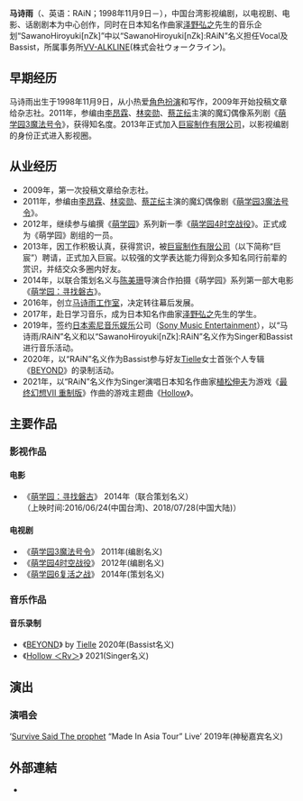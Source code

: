 {{AFC submission|d|bio|u=Broker林珊|ns=118|decliner=Jane9306|declinets=20210807102539|reason2=unreferenced|ts=20210807093611}}
{{AFC submission|d|reason|如认为满足人物关注度指引或通用关注度指引，请说明。|u=Broker林珊|ns=118|decliner=Fire-and-Ice|declinets=20210220161139|reason2=bio|small=yes|ts=20210218113538}}

'''马诗雨'''（{{Jpn|j=詩雨|kn=しあめ|rm=Siame}}、英语：RAiN；1998年11月9日－），中国台湾影视编剧，以电视剧、电影、话剧剧本为中心创作，同时在日本知名作曲家[[泽野弘之|泽野弘之]]先生的音乐企划“SawanoHiroyuki[nZk]”中以“SawanoHiroyuki[nZk]:RAiN”名义担任Vocal及Bassist，所属事务所[[VV-ALKLINE|VV-ALKLINE]](株式会社ウォークライン)。

{{藝人
| 姓名 = 马诗雨
| 類型 = 艺人或艺术家
| 本名 = 马诗雨
| 其他藝名 = 詩雨(しあめ)、RAiN<br>雨娘、雨总、雅帝
| 羅馬拼音 = Si Ame
| 國籍 = {{PRC}}
| 民族 = 汉族
| 籍貫 = {{CHN-1949}}[[中華民國|台灣]][[台北|台北]]
| 出生日期 = {{Birth_date_and_age|1998|11|09}}
| 出生地點 = {{CHN-1928}}[[中華民國|台灣省]][[台北市|台北市]]
| 職業 = [[编剧|编剧]]<br>[[歌手|歌手]]、[[贝斯手|贝斯手]]
| 語言 = [[普通话|普通话]]、[[日语|日语]]、[[英语|英语]]、[[德语|德语]]
| 教育程度 = [[國立臺灣藝術大學|國立臺灣藝術大學]]畢業 
| 音樂類型 = [[动画|动画]]、[[游戏|游戏]]<br>[[电视剧|电视剧]]、[[电影|电影]]
| 演奏樂器 = [[贝斯|贝斯]]
| 相關團體 = SawanoHiroyuki[nZk]<br>Survive Said The Prophet
| 代表作 = [[萌學園3魔法號令|萌學園3魔法號令]]<br>[[萌學園4時空戰役|萌學園4時空戰役]]<br>[[萌学園6復活之戰|萌学園6復活之戰]]<br>[[萌學園：尋找磐古|萌學園：尋找磐古]]<br>[[最终幻想VII_重制版|最终幻想VII 重制版]]
| 活躍年代 = 2013年至今
| 唱片公司 = [[Sony_Music_Entertainment|Sony Music Entertainment]]
| 經紀公司 = [[巨宸制作有限公司|巨宸制作有限公司]]（2013~2019）<br>[[VV-ALKLINE_Inc.|VV-ALKLINE Inc.]](株式会社ウォークライン)（2019~）
}}

== 早期经历 ==
马诗雨出生于1998年11月9日，从小热爱[[角色扮演|角色扮演]]和写作，2009年开始投稿文章给杂志社。2011年，参编由[[李昂霖|李昂霖]]、[[林奕勋|林奕勋]]、[[蔡芷纭|蔡芷纭]]主演的魔幻偶像系列剧《[[萌学园3魔法号令|萌学园3魔法号令]]》，获得知名度。2013年正式加入[[巨宸制作有限公司|巨宸制作有限公司]]，以影视编剧的身份正式进入影视圈。

== 从业经历 ==
*2009年，第一次投稿文章给杂志社。
*2011年，参编由[[李昂霖|李昂霖]]、[[林奕勋|林奕勋]]、[[蔡芷纭|蔡芷纭]]主演的魔幻偶像剧《[[萌学园3魔法号令|萌学园3魔法号令]]》。
*2012年，继续参与编撰《[[萌学园|萌学园]]》系列新一季《[[萌学园4时空战役|萌学园4时空战役]]》。正式成为《萌学园》剧组的一员。
*2013年，因工作积极认真，获得赏识，被[[巨宸制作有限公司|巨宸制作有限公司]]（以下简称“巨宸”）聘请，正式加入巨宸。以较强的文学表达能力得到众多知名同行前辈的赏识，并结交众多圈内好友。
*2014年，以联合策划名义与[[陈美珊|陈美珊]]导演合作拍摄《萌学园》系列第一部大电影《[[萌学园：寻找磐古|萌学园：寻找磐古]]》。
*2016年，创立[[马诗雨工作室|马诗雨工作室]]，决定转往幕后发展。
*2017年，赴日学习音乐，成为日本知名作曲家[[泽野弘之|泽野弘之]]先生的学生。
*2019年，签约[[日本索尼音乐娱乐|日本索尼音乐娱乐]]公司（[[Sony_Music_Entertainment|Sony Music Entertainment]]），以“马诗雨/RAiN”名义和以“SawanoHiroyuki[nZk]:RAiN”名义作为Singer和Bassist进行音乐活动。
*2020年，以“RAiN”名义作为Bassist参与好友[[Tielle|Tielle]]女士首张个人专辑《[[BEYOND|BEYOND]]》的录制活动。
*2021年，以“RAiN”名义作为Singer演唱日本知名作曲家[[植松伸夫|植松伸夫]]为游戏《[[最终幻想VII_重制版|最终幻想VII 重制版]]》作曲的游戏主题曲《[[Hollow|Hollow]]》。

== 主要作品 ==
=== 影视作品 ===
==== 电影====
*《[[萌学园：寻找磐古|萌学园：寻找磐古]]》 2014年（联合策划名义）<br>（上映时间:2016/06/24(中国台湾)、2018/07/28(中国大陆)）
==== 电视剧====
*《[[萌学园3魔法号令|萌学园3魔法号令]]》 2011年(编剧名义)
*《[[萌学园4时空战役|萌学园4时空战役]]》 2012年(编剧名义)
*《[[萌学园6复活之战|萌学园6复活之战]]》 2014年(策划名义)

=== 音乐作品 ===
==== 音乐录制 ====
*《[[BEYOND|BEYOND]]》 by [[Tielle|Tielle]] 2020年(Bassist名义)
*《[[Hollow_＜Rv＞|Hollow ＜Rv＞]]》 2021(Singer名义)

== 演出 ==
=== 演唱会 ===
‘[[Survive_Said_The_prophet|Survive Said The prophet]] “Made In Asia Tour” Live’ 2019年(神秘嘉宾名义)

== 外部連結 ==
* {{Twitter|rain_nzk|馬詩雨 <nowiki>／RAiN</nowiki> (rain_nzk)}}